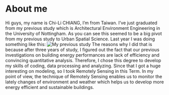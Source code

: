 # About me {.unnumbered}
Hi guys, my name is Chi-Li CHIANG, I’m from Taiwan. I’ve just graduated from my previous study which is Architectural Environment Engineering in the University of Nottingham. As you can see this seemed to be a big pivot from my previous study to Urban Spatial Science. Last year I was doing something like this:
![My previous study](img/maxresdefault.jpg)
The reasons why I did that is because after three years of study, I figured out the fact that our previous investigations on building energy performances are lack of efficiency and convincing quantitative analysis. Therefore, I chose this degree to develop my skills of coding, data processing and analyzing. Since that I got a huge interesting on modeling, so I took Remotely Sensing in this Term. In my point of view, the technique of Remotely Sensing enables us to monitor the lately changes of environment and weather which helps us to develop more energy efficient and sustainable buildings. 

